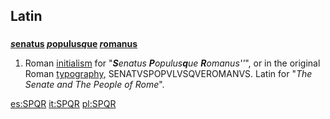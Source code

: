 ==Latin==
{{wikipedia}}
==={{initialism|Latin}}===
'''[[senatus|''s''enatus]] [[populus|''p''opulus]][[-que|''q''ue]] [[romanus|''r''omanus]]'''

# Roman [[initialism]] for "<i>'''S'''enatus '''P'''opulus'''q'''ue '''R'''omanus''</i>", or in the original Roman [[typography]], SENATVSPOPVLVSQVEROMANVS.  Latin for "<i>The Senate and The People of Rome</i>".

[[es:SPQR]]
[[it:SPQR]]
[[pl:SPQR]]
